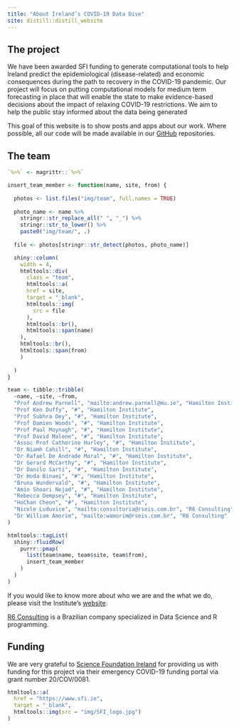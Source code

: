 ```yaml
---
title: "About Ireland’s COVID-19 Data Dive"
site: distill::distill_website
---
```


## The project

We have been awarded SFI funding to generate computational tools to help Ireland predict the epidemiological (disease-related) and economic consequences during the path to recovery in the COVID-19 pandemic. Our project will focus on putting computational models for medium term forecasting in place that will enable the state to make evidence-based decisions about the impact of relaxing COVID-19 restrictions. We aim to help the public stay informed about the data being generated 

This goal of this website is to show posts and apps about our work. Where possible, all our code will be made available in our [GitHub](https://github.com/hamilton-institute) repositories. 

## The team

```r
`%>%` <- magrittr::`%>%`

insert_team_member <- function(name, site, from) {
  
  photos <- list.files("img/team", full.names = TRUE)
  
  photo_name <- name %>% 
    stringr::str_replace_all(" ", "_") %>% 
    stringr::str_to_lower() %>% 
    paste0("img/team/", .)
  
  file <- photos[stringr::str_detect(photos, photo_name)]

  shiny::column(
    width = 4,
    htmltools::div(
      class = "team",
      htmltools::a(
      href = site,
      target = "_blank",
      htmltools::img(
        src = file
      ),
      htmltools::br(),
      htmltools::span(name)
    ),
    htmltools::br(),
    htmltools::span(from)
    )
    
  )
}
```


```r
team <- tibble::tribble(
  ~name, ~site, ~from,
  "Prof Andrew Parnell", "mailto:andrew.parnell@mu.ie", "Hamilton Institute",
  "Prof Ken Duffy", "#", "Hamilton Institute",
  "Prof Subhra Dey", "#", "Hamilton Institute",
  "Prof Damien Woods", "#", "Hamilton Institute",
  "Prof Paul Moynagh", "#", "Hamilton Institute",
  "Prof David Malone", "#", "Hamilton Institute",
  "Assoc Prof Catherine Hurley", "#", "Hamilton Institute",
  "Dr Niamh Cahill", "#", "Hamilton Institute",
  "Dr Rafael De Andrade Moral", "#", "Hamilton Institute",
  "Dr Gerard McCarthy", "#", "Hamilton Institute",
  "Dr Danilo Sarti", "#", "Hamilton Institute",
  "Dr Hoda Binaei", "#", "Hamilton Institute",
  "Bruna Wundervald", "#", "Hamilton Institute",
  "Amin Shoari Nejad", "#", "Hamilton Institute",
  "Rebecca Dempsey", "#", "Hamilton Institute",
  "HoChan Cheon", "#", "Hamilton Institute",
  "Nicole Luduvice", "mailto:consultoria@rseis.com.br", "R6 Consulting",
  "Dr William Amorim", "mailto:wamorim@rseis.com.br", "R6 Consulting"
)
```


```r
htmltools::tagList(
  shiny::fluidRow(
    purrr::pmap(
      list(team$name, team$site, team$from),
      insert_team_member
    )
  )
)
```


If you would like to know more about who we are and the what we do, 
please visit the Institute's [website](https://www.maynoothuniversity.ie/hamilton).

[R6 Consulting](https://www.curso-r.com/sobre/) is a Brazilian company specialized in Data Science and R programming.

## Funding

We are very grateful to [Science Foundation Ireland](https://www.sfi.ie) for providing us with funding for this project via their emergency COVID-19 funding portal via grant number 20/COV/0081.

```r
htmltools::a(
  href = "https://www.sfi.ie",
  target = "_blank",
  htmltools::img(src = "img/SFI_logo.jpg")
)
```